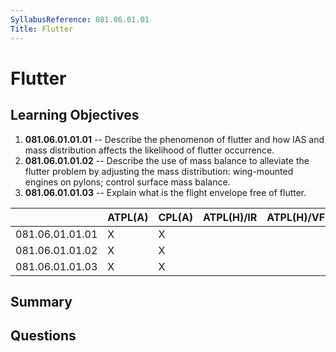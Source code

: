 ```yaml
---
SyllabusReference: 081.06.01.01
Title: Flutter
---
```


# Flutter

## Learning Objectives

1. **081.06.01.01.01** -- Describe the phenomenon of flutter and how IAS and mass
   distribution affects the likelihood of flutter occurrence.
2. **081.06.01.01.02** -- Describe the use of mass balance to alleviate the
   flutter problem by adjusting the mass distribution: wing-mounted engines on
   pylons; control surface mass balance.
3. **081.06.01.01.03** -- Explain what is the flight envelope free of flutter.

|                 | ATPL(A) | CPL(A) | ATPL(H)/IR | ATPL(H)/VFR | CPL(H) | IR  | CBIR(A) |
| --------------- | ------- | ------ | ---------- | ----------- | ------ | --- | ------- |
| 081.06.01.01.01 | X       | X      |            |             |        |     |         |
| 081.06.01.01.02 | X       | X      |            |             |        |     |         |
| 081.06.01.01.03 | X       | X      |            |             |        |     |         |

## Summary

## Questions
